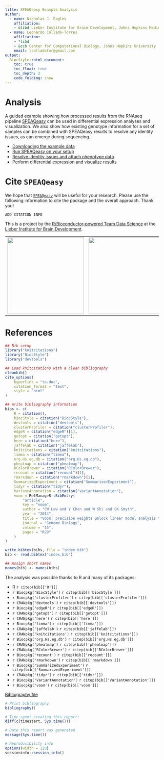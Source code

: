 ```yaml
---
title: SPEAQeasy Example Analysis
author: 
  - name: Nicholas J. Eagles
    affiliation:
    - &libd Lieber Institute for Brain Development, Johns Hopkins Medical Campus
  - name: Leonardo Collado-Torres
    affiliation:
    - *libd
    - &ccb Center for Computational Biology, Johns Hopkins University
    email: lcolladotor@gmail.com
output: 
  BiocStyle::html_document:
    toc: true
    toc_float: true
    toc_depth: 2
    code_folding: show
---
```


# Analysis

A guided example showing how processed results from the RNAseq pipeline [SPEAQeasy](https://github.com/LieberInstitute/SPEAQeasy) can be used in differential expression analyses and visualization. We also show how existing genotype information for a set of samples can be combined with SPEAQeasy results to resolve any identity issues, as can emerge during sequencing.

* [Downloading the example data](prepare_data.html)
* [Run SPEAQeasy on your setup](run_speaqeasy.html)
* [Resolve identity issues and attach phenotype data](swap_speaqeasy.html)
* [Perform differential expression and visualize results](de_analysis_speaqeasy.html)

# Cite `SPEAQeasy`

We hope that [`SPEAQeasy`](http://research.libd.org/SPEAQeasy/) will be useful for your research. Please use the following information to cite the package and the overall approach. Thank you!

```
ADD CITATION INFO
```


This is a project by the [R/Bioconductor-powered Team Data Science](https://lcolladotor.github.io/bioc_team_ds) at the [Lieber Institute for Brain Development](https://www.libd.org/).

|     |     |
|-----|-----|
| <a href="https://lcolladotor.github.io/bioc_team_ds"><img src="http://lcolladotor.github.io/img/Leo_transparente.png" width="250px"></a> | <a href="https://www.libd.org/"><img src="http://lcolladotor.github.io/img/LIBD_logo.jpg" width="250px"></a> |


# References

```r
## Bib setup
library("knitcitations")
library("BiocStyle")
library("devtools")

## Load knitcitations with a clean bibliography
cleanbib()
cite_options(
    hyperlink = "to.doc",
    citation_format = "text",
    style = "html"
)

## Write bibliography information
bibs <- c(
    R = citation(),
    biocStyle = citation("BiocStyle"),
    devtools = citation("devtools"),
    clusterProfiler = citation("clusterProfiler"),
    edgeR = citation("edgeR")[1],
    getopt = citation("getopt"),
    here = citation("here"),
    jaffelab = citation("jaffelab"),
    knitcitations = citation("knitcitations"),
    limma = citation("limma"),
    org.Hs.eg.db = citation("org.Hs.eg.db"),
    pheatmap = citation("pheatmap"),
    RColorBrewer = citation("RColorBrewer"),
    recount = citation("recount")[1],
    rmarkdown = citation("rmarkdown")[1],
    SummarizedExperiment = citation("SummarizedExperiment"),
    tidyr = citation("tidyr"),
    VariantAnnotation = citation("VariantAnnotation"),
    voom = RefManageR::BibEntry(
        "article",
        key = "voom",
        author = "CW Law and Y Chen and W Shi and GK Smyth",
        year = "2014",
        title = "Voom: precision weights unlock linear model analysis tools for RNA-seq read counts",
        journal = "Genome Biology",
        volume = "15",
        pages = "R29"
    )
)

write.bibtex(bibs, file = "index.bib")
bib <- read.bibtex("index.bib")

## Assign short names
names(bib) <- names(bibs)
```

The analysis was possible thanks to R and many of its packages:

* R `r citep(bib[['R']])`
* `r Biocpkg('BiocStyle')` `r citep(bib[['biocStyle']])`
* `r Biocpkg('clusterProfiler')` `r citep(bib[['clusterProfiler']])`
* `r CRANpkg('devtools')` `r citep(bib[['devtools']])`
* `r Biocpkg('edgeR')` `r citep(bib[['edgeR']])`
* `r CRANpkg('getopt')` `r citep(bib[['getopt']])`
* `r CRANpkg('here')` `r citep(bib[['here']])`
* `r Biocpkg('limma')` `r citep(bib[['limma']])`
* `r CRANpkg('jaffelab')` `r citep(bib[['jaffelab']])`
* `r CRANpkg('knitcitations')` `r citep(bib[['knitcitations']])`
* `r Biocpkg('org.Hs.eg.db')` `r citep(bib[['org.Hs.eg.db']])`
* `r CRANpkg('pheatmap')` `r citep(bib[['pheatmap']])`
* `r CRANpkg('RColorBrewer')` `r citep(bib[['RColorBrewer']])`
* `r Biocpkg('recount')` `r citep(bib[['recount']])`
* `r CRANpkg('rmarkdown')` `r citep(bib[['rmarkdown']])`
* `r Biocpkg('SummarizedExperiment')` `r citep(bib[['SummarizedExperiment']])`
* `r CRANpkg('tidyr')` `r citep(bib[['tidyr']])`
* `r Biocpkg('VariantAnnotation')` `r citep(bib[['VariantAnnotation']])`
* `r Biocpkg('voom')` `r citep(bib[['voom']])`

[Bibliography file](index.bib)

```r
# Print bibliography
bibliography()
```

```r
# Time spent creating this report:
diff(c(timestart, Sys.time()))

# Date this report was generated
message(Sys.time())

# Reproducibility info
options(width = 120)
sessioninfo::session_info()
```
